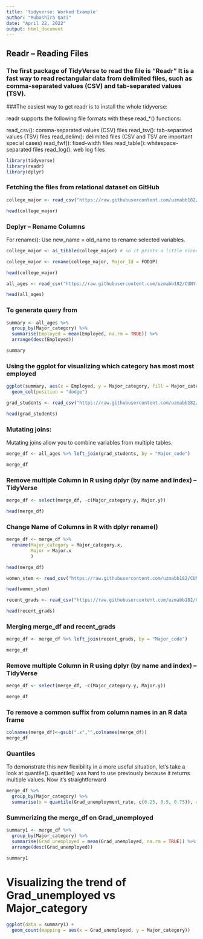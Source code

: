 ```yaml
---
title: 'tidyverse: Worked Example'
author: "Mubashira Qari"
date: "April 22, 2022"
output: html_document
---
```


## Readr -- Reading Files

### The first package of TidyVerse to read the file is "Readr" It is a fast way to read rectangular data from delimited files, such as comma-separated values (CSV) and tab-separated values (TSV).

###The easiest way to get readr is to install the whole tidyverse:

readr supports the following file formats with these read_*() functions:

read_csv(): comma-separated values (CSV) files
read_tsv(): tab-separated values (TSV) files
read_delim(): delimited files (CSV and TSV are important special cases)
read_fwf(): fixed-width files
read_table(): whitespace-separated files
read_log(): web log files

```r
library(tidyverse)
library(readr)
library(dplyr)
```

### Fetching the files from relational dataset on GitHub
```r
college_major <- read_csv("https://raw.githubusercontent.com/uzmabb182/CUNY-SPS-Assignments/main/data_607/tidyverse_assignment/majors-list.csv", na="")

head(college_major)
```

### Deplyr -- Rename Columns

For rename(): <tidy-select> Use new_name = old_name to rename selected variables.

```r
college_major <- as_tibble(college_major) # so it prints a little nicer
```


```r

college_major <- rename(college_major, Major_Id = FOD1P)

head(college_major)
```



```r
all_ages <- read_csv("https://raw.githubusercontent.com/uzmabb182/CUNY-SPS-Assignments/main/data_607/tidyverse_assignment/all-ages.csv", na="")

head(all_ages)
```
### To generate query from 

```r
summary <- all_ages %>% 
  group_by(Major_category) %>% 
  summarise(Employed = mean(Employed, na.rm = TRUE)) %>% 
  arrange(desc(Employed))

summary
```
### Using the ggplot for visualizing which category has most most employed

```r
ggplot(summary, aes(x = Employed, y = Major_category, fill = Major_category)) +
  geom_col(position = "dodge")
```


```r
grad_students <- read_csv("https://raw.githubusercontent.com/uzmabb182/CUNY-SPS-Assignments/main/data_607/tidyverse_assignment/grad-students.csv", na="")

head(grad_students)
```
### Mutating joins:

Mutating joins allow you to combine variables from multiple tables.

```r
merge_df <- all_ages %>% left_join(grad_students, by = "Major_code")

merge_df
```
### Remove multiple Column in R using dplyr (by name and index) -- TidyVerse

```r

merge_df <- select(merge_df, -c(Major_category.y, Major.y))

head(merge_df)
```
### Change Name of Columns in R with dplyr rename()

```r
merge_df <- merge_df %>%
  rename(Major_category = Major_category.x,
         Major = Major.x
         )

head(merge_df)
```


```r
women_stem <- read_csv("https://raw.githubusercontent.com/uzmabb182/CUNY-SPS-Assignments/main/data_607/tidyverse_assignment/grad-students.csv", na="")

head(women_stem)
```

```r
recent_grads <- read_csv("https://raw.githubusercontent.com/uzmabb182/CUNY-SPS-Assignments/main/data_607/tidyverse_assignment/recent-grads.csv", na="")

head(recent_grads)
```

### Merging merge_df and recent_grads

```r
merge_df <- merge_df %>% left_join(recent_grads, by = "Major_code")

merge_df
```

### Remove multiple Column in R using dplyr (by name and index) -- TidyVerse

```r

merge_df <- select(merge_df, -c(Major_category.y, Major.y))

merge_df

```

### To remove a common suffix from column names in an R data frame

```r
colnames(merge_df)<-gsub(".x","",colnames(merge_df))
merge_df
```
### Quantiles 

To demonstrate this new flexibility in a more useful situation, let’s take a look at quantile(). quantile() was hard to use previously because it returns multiple values. Now it’s straightforward

```r
merge_df %>% 
  group_by(Major_category) %>% 
  summarise(x = quantile(Grad_unemployment_rate, c(0.25, 0.5, 0.75)), q = c(0.25, 0.5, 0.75))
```
### Summerizing the merge_df on Grad_unemployed

```r
summary1 <- merge_df %>% 
  group_by(Major_category) %>% 
  summarise(Grad_unemployed = mean(Grad_unemployed, na.rm = TRUE)) %>% 
  arrange(desc(Grad_unemployed))

summary1
```
# Visualizing the trend of Grad_unemployed vs Major_category
```r
ggplot(data = summary1) +
  geom_count(mapping = aes(x = Grad_unemployed, y = Major_category))
```


